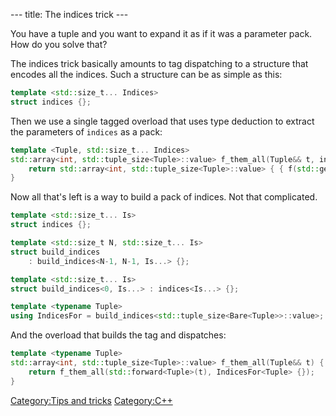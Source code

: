 ---
title: The indices trick
---

You have a tuple and you want to expand it as if it was a parameter pack. How do you solve that?

The indices trick basically amounts to tag dispatching to a structure that encodes all the indices.
Such a structure can be as simple as this:

<source lang="cpp">
template <std::size_t... Indices>
struct indices {};
</source>

Then we use a single tagged overload that uses type deduction to extract the parameters of <code>indices</code> as a pack:

<source lang="cpp">
template <Tuple, std::size_t... Indices>
std::array<int, std::tuple_size<Tuple>::value> f_them_all(Tuple&& t, indices<Indices...>) {
    return std::array<int, std::tuple_size<Tuple>::value> { { f(std::get<Indices>(std::forward<Tuple>(t)))... } }; 
}
</source>

Now all that's left is a way to build a pack of indices. Not that complicated.

<source lang="cpp">
template <std::size_t... Is>
struct indices {};

template <std::size_t N, std::size_t... Is>
struct build_indices
    : build_indices<N-1, N-1, Is...> {};

template <std::size_t... Is>
struct build_indices<0, Is...> : indices<Is...> {};

template <typename Tuple>
using IndicesFor = build_indices<std::tuple_size<Bare<Tuple>>::value>;
</source>

And the overload that builds the tag and dispatches:

<source lang="cpp">
template <typename Tuple>
std::array<int, std::tuple_size<Tuple>::value> f_them_all(Tuple&& t) {
    return f_them_all(std::forward<Tuple>(t), IndicesFor<Tuple> {});
}
</source>

[[Category:Tips and tricks]]
[[Category:C++]]

